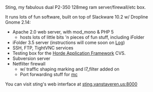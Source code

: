 Sting, my fabulous dual P2-350 128meg ram server/firewall/etc box.

It runs lots of fun software, built on top of Slackware 10.2 w/ Dropline Gnome 2.14:
* Apache 2.0 web server, with mod_mono & PHP 5
** hosts lots of little bits 'n pieces of fun stuff, including iFolder
* iFolder 3.5 server (instructions will come soon on [[Log]])
* SSH, FTP, TightVNC services
* Testing box for the [http://www.horde.org/ Horde Application Framework] CVS.
* Subversion server
* Netfilter firewall
** w/ traffic shaping marking and l7_filter added on
** Port forwarding stuff for [[Computers/Mc|mc]]


You can visit sting's web interface at [http://sting.vanstaveren.us:8000/ sting.vanstaveren.us:8000]